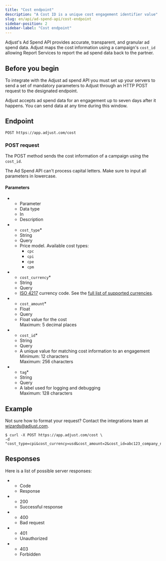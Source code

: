 ```yaml
---
title: "Cost endpoint"
description: "A Cost ID is a unique cost engagement identifier value"
slug: en/api/ad-spend-api/cost-endpoint
sidebar-position: 2
sidebar-label: "Cost endpoint"
---
```


Adjust's Ad Spend API provides accurate, transparent, and granular ad spend data. Adjust maps the cost information using a campaign's `cost_id` allowing Report Services to report the ad spend data back to the partner.

## Before you begin

To integrate with the Adjust ad spend API you must set up your servers to send a set of mandatory parameters to Adjust through an HTTP POST request to the designated endpoint.

<Callout type="note">
Adjust accepts ad spend data for an engagement up to seven days after it happens. You can send data at any time during this window.

</Callout>

## Endpoint

```http "/cost"
POST https://app.adjust.com/cost
```

### POST request

The POST method sends the cost information of a campaign using the `cost_id`.

<Callout type="important">

The Ad Spend API can't process capital letters. Make sure to input all parameters in lowercase.

</Callout>

#### Parameters

<ListTable>

* - Parameter
   - Data type
   - In
   - Description
* - `cost_type`*
   - String
   - Query
   - Price model. Available cost types:
      * `cpc`
      * `cpi`
      * `cpe`
      * `cpm`
* - `cost_currency`*
   - String
   - Query
   - [ISO 4217](https://www.iban.com/currency-codes) currency code. See the [full list of supported currencies](https://help.adjust.com/resources/lists/supported-currencies).
* - `cost_amount`*
   - Float
   - Query
   - Float value for the cost  
   Maximum: 5 decimal places
* - `cost_id`*
   - String
   - Query
   - A unique value for matching cost information to an engagement  
   Minimum: 12 characters  
   Maximum: 256 characters
* - `tag`*
   - String
   - Query
   - A label used for logging and debugging  
   Maximum: 128 characters

</ListTable>

## Example

<Callout type="tip">

Not sure how to format your request? Contact the integrations team at wizards@adjust.com.

</Callout>

```console
$ curl -X POST https://app.adjust.com/cost \
-d "cost_type=cpi&cost_currency=usd&cost_amount=2&cost_id=abc123_company_name_test_1&tag=company_name_test"
```

## Responses

Here is a list of possible server responses:

<ListTable>

* - Code
   - Response
* - 200
   - Successful response
* - 400
   - Bad request
* - 401
   - Unauthorized
* - 403
   - Forbidden

</ListTable>
